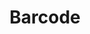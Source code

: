 ---
title: Barcode
published: 2022-07-31
description: ''
image: '0.png'
tags: [illu, gd]
category: 'logos'
draft: false 
---